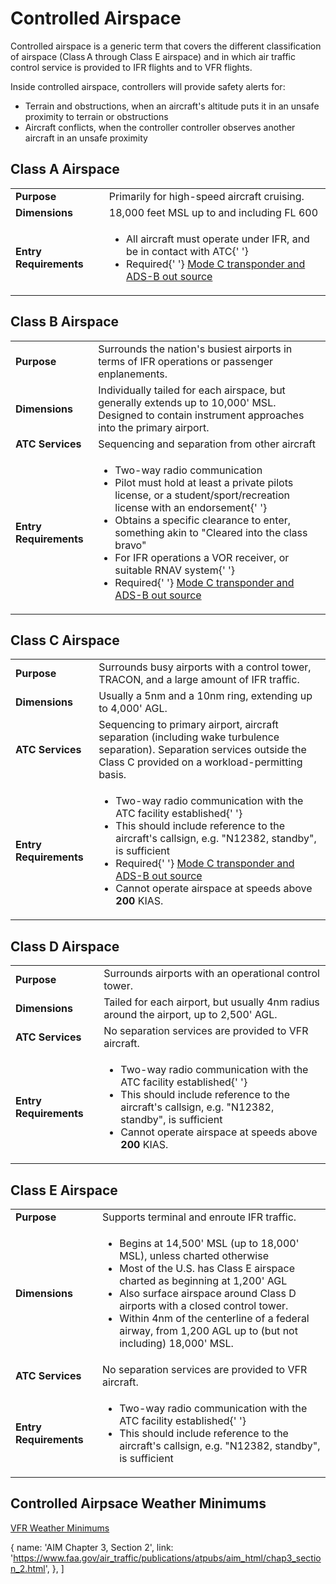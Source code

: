 

# Controlled Airspace

Controlled airspace is a generic term that covers the different classification
of airspace (Class A through Class E airspace) and in which air traffic control
service is provided to IFR flights and to VFR flights.

Inside controlled airspace, controllers will provide safety alerts for:

- Terrain and obstructions, when an aircraft's altitude puts it in an unsafe
  proximity to terrain or obstructions
- Aircraft conflicts, when the controller controller observes another aircraft
  in an unsafe proximity

## Class A Airspace

<table style={{ width: '100%' }}>
  <tbody>
    <tr>
      <td>
        <strong>Purpose</strong>
      </td>
      <td>Primarily for high-speed aircraft cruising.</td>
    </tr>
    <tr>
      <td>
        <strong>Dimensions</strong>
      </td>
      <td>18,000 feet MSL up to and including FL 600</td>
    </tr>
    <tr>
      <td>
        <strong>Entry Requirements</strong>
      </td>
      <td>
        <ul>
          <li>
            All aircraft must operate under IFR, and be in contact with ATC{' '}
            <Reg part="91.135" />
          </li>
          <li>
            Required{' '}
            <a href="/topics/airspace/transponders">
              Mode C transponder and ADS-B out source
            </a>
          </li>
        </ul>
      </td>
    </tr>
  </tbody>
</table>

## Class B Airspace

<table style={{ width: '100%' }}>
  <tbody>
    <tr>
      <td>
        <strong>Purpose</strong>
      </td>
      <td>
        Surrounds the nation's busiest airports in terms of IFR operations or
        passenger enplanements.
      </td>
    </tr>
    <tr>
      <td>
        <strong>Dimensions</strong>
      </td>
      <td>
        Individually tailed for each airspace, but generally extends up to
        10,000' MSL. Designed to contain instrument approaches into the primary
        airport.
      </td>
    </tr>
    <tr>
      <td>
        <strong>ATC Services</strong>
      </td>
      <td>Sequencing and separation from other aircraft</td>
    </tr>
    <tr>
      <td>
        <strong>Entry Requirements</strong>
      </td>
      <td>
        <ul>
          <li>
            Two-way radio communication <Reg part="91.131" />
          </li>
          <li>
            Pilot must hold at least a private pilots license, or a
            student/sport/recreation license with an endorsement{' '}
            <Reg part="91.131" />
          </li>
          <li>
            Obtains a specific clearance to enter, something akin to "Cleared
            into the class bravo" <Reg part="91.131" />
          </li>
          <li>
            For IFR operations a VOR receiver, or suitable RNAV system{' '}
            <Reg part="91.131(c)" />
          </li>
          <li>
            Required{' '}
            <a href="/topics/airspace/transponders">
              Mode C transponder and ADS-B out source
            </a>
          </li>
        </ul>
      </td>
    </tr>
  </tbody>
</table>

## Class C Airspace

<table style={{ width: '100%' }}>
  <tbody>
    <tr>
      <td>
        <strong>Purpose</strong>
      </td>
      <td>
        Surrounds busy airports with a control tower, TRACON, and a large amount
        of IFR traffic.
      </td>
    </tr>
    <tr>
      <td>
        <strong>Dimensions</strong>
      </td>
      <td>Usually a 5nm and a 10nm ring, extending up to 4,000' AGL.</td>
    </tr>
    <tr>
      <td>
        <strong>ATC Services</strong>
      </td>
      <td>
        Sequencing to primary airport, aircraft separation (including wake
        turbulence separation). Separation services outside the Class C provided
        on a workload-permitting basis.
      </td>
    </tr>
    <tr>
      <td>
        <strong>Entry Requirements</strong>
      </td>
      <td>
        <ul>
          <li>
            Two-way radio communication with the ATC facility established{' '}
            <Reg part="91.131" />
          </li>
          <li>
            This should include reference to the aircraft's callsign, e.g.
            "N12382, standby", is sufficient
          </li>
          <li>
            Required{' '}
            <a href="/topics/airspace/transponders">
              Mode C transponder and ADS-B out source
            </a>
          </li>
          <li>
            Cannot operate airspace at speeds above <strong>200</strong> KIAS.
          </li>
        </ul>
      </td>
    </tr>
  </tbody>
</table>

## Class D Airspace

<table style={{ width: '100%' }}>
  <tbody>
    <tr>
      <td>
        <strong>Purpose</strong>
      </td>
      <td>Surrounds airports with an operational control tower.</td>
    </tr>
    <tr>
      <td>
        <strong>Dimensions</strong>
      </td>
      <td>
        Tailed for each airport, but usually 4nm radius around the airport, up
        to 2,500' AGL.
      </td>
    </tr>
    <tr>
      <td>
        <strong>ATC Services</strong>
      </td>
      <td>No separation services are provided to VFR aircraft.</td>
    </tr>
    <tr>
      <td>
        <strong>Entry Requirements</strong>
      </td>
      <td>
        <ul>
          <li>
            Two-way radio communication with the ATC facility established{' '}
            <Reg part="91.131" />
          </li>
          <li>
            This should include reference to the aircraft's callsign, e.g.
            "N12382, standby", is sufficient
          </li>
          <li>
            Cannot operate airspace at speeds above <strong>200</strong> KIAS.
          </li>
        </ul>
      </td>
    </tr>
  </tbody>
</table>

## Class E Airspace

<table style={{ width: '100%' }}>
  <tbody>
    <tr>
      <td>
        <strong>Purpose</strong>
      </td>
      <td>Supports terminal and enroute IFR traffic.</td>
    </tr>
    <tr>
      <td>
        <strong>Dimensions</strong>
      </td>
      <td>
        <ul>
          <li>
            Begins at 14,500' MSL (up to 18,000' MSL), unless charted otherwise
          </li>
          <li>
            Most of the U.S. has Class E airspace charted as beginning at 1,200'
            AGL
          </li>
          <li>
            Also surface airspace around Class D airports with a closed control
            tower.
          </li>
          <li>
            Within 4nm of the centerline of a federal airway, from 1,200 AGL up
            to (but not including) 18,000' MSL.
          </li>
        </ul>
      </td>
    </tr>
    <tr>
      <td>
        <strong>ATC Services</strong>
      </td>
      <td>No separation services are provided to VFR aircraft.</td>
    </tr>
    <tr>
      <td>
        <strong>Entry Requirements</strong>
      </td>
      <td>
        <ul>
          <li>
            Two-way radio communication with the ATC facility established{' '}
            <Reg part="91.131" />
          </li>
          <li>
            This should include reference to the aircraft's callsign, e.g.
            "N12382, standby", is sufficient
          </li>
        </ul>
      </td>
    </tr>
  </tbody>
</table>

## Controlled Airpsace Weather Minimums

[VFR Weather Minimums](/topics/airspace/controlled/vfr-weather-minimums)

  {
    name: 'AIM Chapter 3, Section 2',
    link: 'https://www.faa.gov/air_traffic/publications/atpubs/aim_html/chap3_section_2.html',
  },
]
